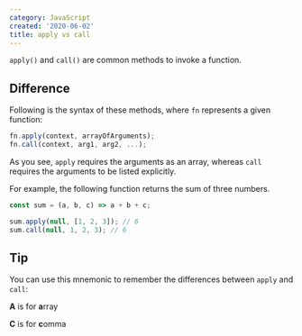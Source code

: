 ```yaml
---
category: JavaScript
created: '2020-06-02'
title: apply vs call
---
```


`apply()` and `call()` are common methods to invoke a function.

## Difference

Following is the syntax of these methods, where `fn` represents a given function:

```js
fn.apply(context, arrayOfArguments);
fn.call(context, arg1, arg2, ...);
```

As you see, `apply` requires the arguments as an array, whereas `call` requires the arguments to be listed explicitly.

For example, the following function returns the sum of three numbers.

```js
const sum = (a, b, c) => a + b + c;

sum.apply(null, [1, 2, 3]); // 6
sum.call(null, 1, 2, 3); // 6
```

## Tip

You can use this mnemonic to remember the differences between `apply` and `call`:

**A** is for **a**rray

**C** is for **c**omma
